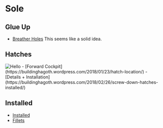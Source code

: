 
# Sole

## Glue Up
- [Breather Holes](https://buildinghagoth.wordpress.com/2017/12/28/aft-cockpit-sole/) This seems like a solid idea.

## Hatches
<Image src="/seats/hg_hatches1.jpg" alt="Hello" width={1024} height={768} />
- [Forward Cockpit](https://buildinghagoth.wordpress.com/2018/01/23/hatch-location/)
- [Details + Installation](https://buildinghagoth.wordpress.com/2018/02/26/screw-down-hatches-installed/)

## Installed
- [Installed](https://buildinghagoth.wordpress.com/2018/01/25/cockpit-sole-installed/)
- [Fillets](https://buildinghagoth.wordpress.com/2018/01/26/cockpit-sole-fillets/)
